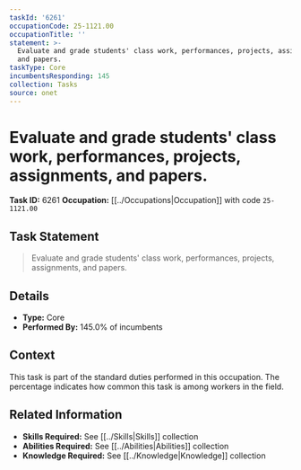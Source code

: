 ```yaml
---
taskId: '6261'
occupationCode: 25-1121.00
occupationTitle: ''
statement: >-
  Evaluate and grade students' class work, performances, projects, assignments,
  and papers.
taskType: Core
incumbentsResponding: 145
collection: Tasks
source: onet
---
```

# Evaluate and grade students' class work, performances, projects, assignments, and papers.

**Task ID:** 6261
**Occupation:** [[../Occupations|Occupation]] with code `25-1121.00`

## Task Statement

> Evaluate and grade students' class work, performances, projects, assignments, and papers.

## Details

- **Type:** Core
- **Performed By:** 145.0% of incumbents

## Context

This task is part of the standard duties performed in this occupation. The percentage indicates how common this task is among workers in the field.

## Related Information

- **Skills Required:** See [[../Skills|Skills]] collection
- **Abilities Required:** See [[../Abilities|Abilities]] collection
- **Knowledge Required:** See [[../Knowledge|Knowledge]] collection
